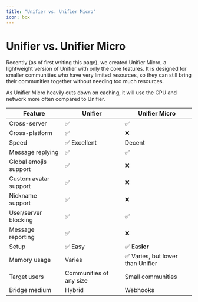 ```yaml
---
title: "Unifier vs. Unifier Micro"
icon: box
---
```


# Unifier vs. Unifier Micro

Recently (as of first writing this page), we created Unifier Micro, a lightweight version of Unifier with only the core features. It is designed for smaller communities who have very limited resources, so they can still bring their communities together without needing too much resources.

As Unifier Micro heavily cuts down on caching, it will use the CPU and network more often compared to Unifier.

| Feature                                                                                                                                                    | Unifier                                                                                                                                                                           | Unifier Micro                                                                                                                                                                                                                              |
| ---------------------------------------------------------------------------------------------------------------------------------------------------------- | --------------------------------------------------------------------------------------------------------------------------------------------------------------------------------- | ------------------------------------------------------------------------------------------------------------------------------------------------------------------------------------------------------------------------------------------ |
| <Tooltip tip="Ability to bridge from a server to a different server on the same platform.">Cross-server</Tooltip>                                          | ✅                                                                                                                                                                                 | ✅                                                                                                                                                                                                                                          |
| <Tooltip tip="Ability to bridge from a server to a different server on a completely different platform (e.g. Discord to Revolt).">Cross-platform</Tooltip> | ✅                                                                                                                                                                                 | ❌                                                                                                                                                                                                                                          |
| <Tooltip tip="Bridging speed, does not take general bot responsiveness into account unless it affects bridging speeds.">Speed</Tooltip>                    | <Tooltip tip="Thanks to concurrent processing and performance optimization libraries and techniques, Unifier can bridge messages at extremely fast speeds.">✅ Excellent</Tooltip> | Decent                                                                                                                                                                                                                                     |
| <Tooltip tip="Ability to show message replies.">Message replying</Tooltip>                                                                                 | ✅                                                                                                                                                                                 | ✅                                                                                                                                                                                                                                          |
| <Tooltip tip="Ability to allow users to use emojis from opted-in servers from any connected server.">Global emojis support</Tooltip>                       | ✅                                                                                                                                                                                 | ❌                                                                                                                                                                                                                                          |
| <Tooltip tip="Ability to set a custom profile picture for Unifier without changing your actual profile picture.">Custom avatar support</Tooltip>           | ✅                                                                                                                                                                                 | ❌                                                                                                                                                                                                                                          |
| <Tooltip tip="Ability to set a custom display name for Unifier without changing your actual display name or server nickname.">Nickname support</Tooltip>   | ✅                                                                                                                                                                                 | ❌                                                                                                                                                                                                                                          |
| <Tooltip tip="Ability to let server moderators block users or servers from bridging messages to their server.">User/server blocking</Tooltip>              | ✅                                                                                                                                                                                 | ✅                                                                                                                                                                                                                                          |
| <Tooltip tip="Ability to easily and discreetly report abusive messages to instance moderators.">Message reporting</Tooltip>                                | ✅                                                                                                                                                                                 | ❌                                                                                                                                                                                                                                          |
| <Tooltip tip="Difficulty of installation and setup process.">Setup</Tooltip>                                                                               | ✅ Easy                                                                                                                                                                            | <Tooltip tip="Unifier Micro has the upper edge thanks to having less things to set up and maintain.">✅ Eas</Tooltip>**<Tooltip tip="Unifier Micro has the upper edge thanks to having less things to set up and maintain.">ier</Tooltip>** |
| <Tooltip tip="Overall memory usage, lower is better.">Memory usage</Tooltip>                                                                               | Varies                                                                                                                                                                            | <Tooltip tip="Unifier Micro does not have support for cogs and Plugins whatsoever, which helps reduce overall memory usage.">✅ Varies, but lower than Unifier</Tooltip>                                                                    |
| <Tooltip tip="Target audience for the products.">Target users</Tooltip>                                                                                    | Communities of any size                                                                                                                                                           | Small communities                                                                                                                                                                                                                          |
| <Tooltip tip="Medium used to bridge messages to a platform.">Bridge medium</Tooltip>                                                                       | <Tooltip tip="Unifier uses webhooks on platforms like Discord and Guilded to bridge messages, while it uses regular bot messages on platforms like Revolt.">Hybrid</Tooltip>      | Webhooks                                                                                                                                                                                                                                   |